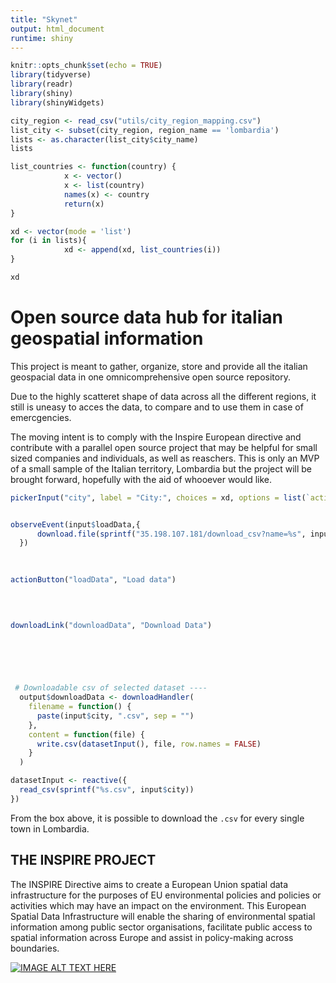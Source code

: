 ```yaml
---
title: "Skynet"
output: html_document
runtime: shiny
---
```


```r
knitr::opts_chunk$set(echo = TRUE)
library(tidyverse)
library(readr)
library(shiny)
library(shinyWidgets)

city_region <- read_csv("utils/city_region_mapping.csv")
list_city <- subset(city_region, region_name == 'lombardia')
lists <- as.character(list_city$city_name)
lists

list_countries <- function(country) {
            x <- vector()
            x <- list(country)
            names(x) <- country
            return(x)
}

xd <- vector(mode = 'list')
for (i in lists){
            xd <- append(xd, list_countries(i))
}

xd
```


# Open source data hub for italian geospatial information

This project is meant to gather, organize, store and provide all the italian geospacial data in one omnicomprehensive open source repository.

Due to the highly scatteret shape of data across all the different regions, it still is uneasy to acces the data, to compare and to use them in case of emercgencies.

The moving intent is to comply with the Inspire European directive and contribute with a parallel open source project that may be helpful for small sized companies and individuals, as well as reaschers. This is only an MVP of a small sample of the Italian territory, Lombardia but the project will be brought forward, hopefully with the aid of whooever would like.

```r

pickerInput("city", label = "City:", choices = xd, options = list(`actions-box` = TRUE),    multiple = T)


observeEvent(input$loadData,{
      download.file(sprintf("35.198.107.181/download_csv?name=%s", input$city), sprintf("%s.csv", input$city))
  })

  
  
actionButton("loadData", "Load data")
  

  

```




```r

downloadLink("downloadData", "Download Data")
               
    




 # Downloadable csv of selected dataset ----
  output$downloadData <- downloadHandler(
    filename = function() {
      paste(input$city, ".csv", sep = "")
    },
    content = function(file) {
      write.csv(datasetInput(), file, row.names = FALSE)
    }
  )

datasetInput <- reactive({
  read_csv(sprintf("%s.csv", input$city))
})
```


From the box above, it is possible to download the `.csv` for every single town in Lombardia. 

## THE INSPIRE PROJECT
The INSPIRE Directive aims to create a European Union spatial data infrastructure for the purposes of EU environmental policies and policies or activities which may have an impact on the environment. This European Spatial Data Infrastructure will enable the sharing of environmental spatial information among public sector organisations, facilitate public access to spatial information across Europe and assist in policy-making across boundaries.


[![IMAGE ALT TEXT HERE](https://inspire-geoportal.ec.europa.eu/images/inspire_geoportal_tv_logo-256.png)](https://www.youtube.com/watch?v=xew6qI-6wNk&t=55s)


